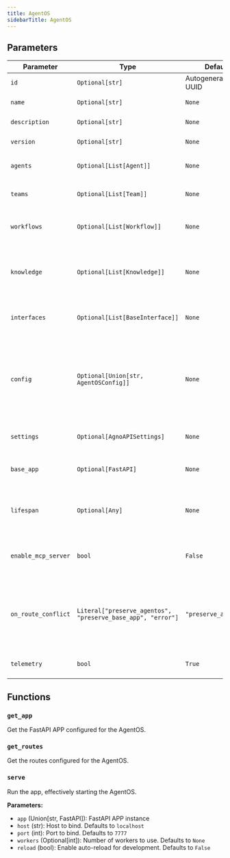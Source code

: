 ```yaml
---
title: AgentOS
sidebarTitle: AgentOS
---
```


## Parameters

| Parameter | Type | Default | Description |
|-----------|------|---------|-------------|
| `id` | `Optional[str]` | Autogenerated UUID | AgentOS ID |
| `name` | `Optional[str]` | `None` | AgentOS name |
| `description` | `Optional[str]` | `None` | AgentOS description |
| `version` | `Optional[str]` | `None` | AgentOS version |
| `agents` | `Optional[List[Agent]]` | `None` | List of agents available in the AgentOS |
| `teams` | `Optional[List[Team]]` | `None` | List of teams available in the AgentOS |
| `workflows` | `Optional[List[Workflow]]` | `None` | List of workflows available in the AgentOS |
| `knowledge` | `Optional[List[Knowledge]]` | `None` | List of standalone knowledge instances available in the AgentOS |
| `interfaces` | `Optional[List[BaseInterface]]` | `None` | List of interfaces available in the AgentOS |
| `config` | `Optional[Union[str, AgentOSConfig]]` | `None` | User-provided configuration for the AgentOS. Either a path to a YAML file or an `AgentOSConfig` instance. |
| `settings` | `Optional[AgnoAPISettings]` | `None` | Settings for the AgentOS API |
| `base_app` | `Optional[FastAPI]` | `None` | Custom FastAPI APP to use for the AgentOS |
| `lifespan` | `Optional[Any]` | `None` | Lifespan context manager for the FastAPI app |
| `enable_mcp_server` | `bool` | `False` | Whether to enable MCP (Model Context Protocol) |
| `on_route_conflict` | `Literal["preserve_agentos", "preserve_base_app", "error"]` | `"preserve_agentos"` | What to do when a route conflict is detected in case a custom base_app is provided. |
| `telemetry` | `bool` | `True` | Log minimal telemetry for analytics |

## Functions

### `get_app`

Get the FastAPI APP configured for the AgentOS.

### `get_routes`

Get the routes configured for the AgentOS.

### `serve`

Run the app, effectively starting the AgentOS.

**Parameters:**

- `app` (Union[str, FastAPI]): FastAPI APP instance
- `host` (str): Host to bind. Defaults to `localhost`
- `port` (int): Port to bind. Defaults to `7777`
- `workers` (Optional[int]): Number of workers to use. Defaults to `None`
- `reload` (bool): Enable auto-reload for development. Defaults to `False`
